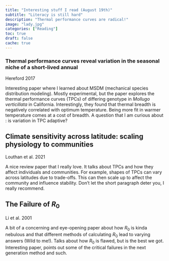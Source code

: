```yaml
---
title: "Interesting stuff I read (August 19th)"
subtitle: "Literacy is still hard"
description: "Thermal performance curves are radical!"
image: "lady.jpg"
categories: ["Reading"]
toc: true
draft: false
cache: true
---
```


### **Thermal performance curves** reveal variation in the seasonal niche of a short-lived annual

Hereford 2017

Interesting paper where I learned about MSDM (mechanical species distribution modeling). Mostly experimental, but the paper explores the thermal performance curves (TPCs) of differing genotype in *Mollugo verticillata* in California. Interestingly, they found that thermal breadth is negatively correlated with optimum temperature. Being more fit in warmer temperature comes at a cost of breadth. A question that I am curious about : is variation in TPC adaptive?

## Climate sensitivity across latitude: scaling physiology to communities

Louthan et al. 2021

A nice review paper that I really love. It talks about TPCs and how they affect individuals and communities. For example, shapes of TPCs can vary across latitudes due to trade-offs. This can then scale up to affect the community and influence stability. Don't let the short paragraph deter you, I really recommend.

## The Failure of $R_0$

Li et al. 2001

A bit of a concerning and eye-opening paper about how $R_0$ is kinda nebulous and that different methods of calculating $R_0$ lead to varying answers (Wild to me!). Talks about how $R_0$ is flawed, but is the best we got. Interesting paper, points out some of the critical failures in the next generation method and such.
